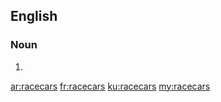 ==English==

===Noun===
{{head|en|noun plural form}}

# {{plural of|racecar|lang=en}}

[[ar:racecars]]
[[fr:racecars]]
[[ku:racecars]]
[[my:racecars]]